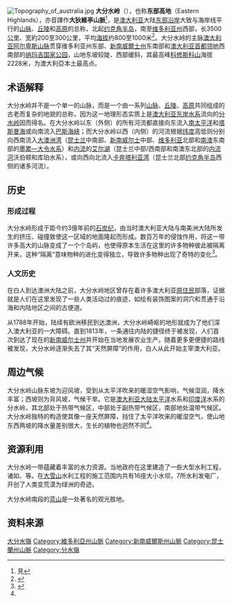 {{NoteTA
|G1=Country
}}
{{Geobox|Range
<!-- *** Name section *** -->
| name                        = 大分水岭
| native_name                 =
| other_name                  = Eastern Highlands
| other_name1                 = Great Divide
| image=The_great_dividing_range.jpg
| image_caption=
<!-- *** Country etc. *** -->
| country                     = [[澳大利亚|澳大利亚]]
| state                       = [[新南威尔士州|新南威尔士州]]
| state1                      = [[昆士兰州|昆士兰州]]
| state2                      = [[维多利亚州|维多利亚州]]
| Territories                 = [[Australian_Capital_Territory|Australian Capital Territory]]
| region                      =
| region1                     =
| district                    =
| district1                   = 
| city                        =
| city1                       =
<!-- *** Orography *** -->
| unit                        =
| unit1                       =
| border                      =
| border1                     =
| geology                     =
| geology1                    =
| period                      =  
| period1                     =
| orogeny                     =  
| orogeny1                    = 
<!-- *** Geography *** -->
| area                        =  
| length                      = 3500
| length_orientation          = 自北向南
| width                       =
| width_orientation           =
| highest                = [[科修斯科山|科修斯科山]]
| highest location            =
| highest_country             =
| highest_state               =
| highest_region              = [[大雪山_(新南威爾士州)|大雪山]]
| highest_district            =
| highest_elevation           = 2228
| highest_lat_d               = 36
| highest_lat_m               = 27
| highest_lat_s               = 00
| highest_lat_NS              = S
| highest_long_d              = 148      
| highest_long_m              = 16
| highest_long_s              = 0
| highest_long_EW             = E
| lowest                 =
| lowest_location             =
| lowest_country              =
| lowest_state                =
| lowest_region               =
| lowest_district             =
| lowest_elevation            =
| lowest_lat_d                =        
| lowest_lat_m                =
| lowest_lat_s                =
| lowest_lat_NS               =
| lowest_long_d               =        
| lowest_long_m               =
| lowest_long_s               =
| lowest_long_EW              =
<!-- *** Free fields *** -->
| free_type                   = 
| free                  =
<!-- *** Map section *** -->
| map                         =
| map_size                    =
| map_caption                 = 
| map_first                   =  
}}

[[File:Topography_of_australia.jpg|thumb]]
'''大分水岭'''（{{lang-en|Great Dividing Range}}），也称'''东部高地'''（Eastern Highlands），亦音譯作'''大狄維亭山脈'''<ref>見{{cite book |author=[[衛斯理|衛斯理]] |title=《[[電王_(小說)|電王]]》 |page=第40頁 |year=1991}}</ref>，是[[澳大利亚|澳大利亚]]大陆[[澳洲東岸|东部沿岸]]大致与海岸线平行的[[山脉|山脉]]、[[丘陵|丘陵]]和[[高原|高原]]的总称，北起[[约克角半岛|约克角半岛]]，南至[[维多利亚州|维多利亚州]]西部，长3500[[公里|公里]]、宽約200至300公里，平均[[海拔|海拔]]约800至1000米<ref name="一">{{Cite web |url= http://www.scapeworld.com/10shijieziranjingguan/10shijieziranjingguan07.htm |title= 澳大利亚名山 |publisher= 景观世界 |language= zh-cn |access-date= 2011-08-14 |archive-url= https://web.archive.org/web/20110910022318/http://www.scapeworld.com/10shijieziranjingguan/10shijieziranjingguan07.htm |archive-date= 2011-09-10 |dead-url= yes }}</ref>。大分水岭的主脉[[澳大利亚阿尔卑斯山脉|澳大利亚阿尔卑斯山脉]]贯穿维多利亚州东部、[[新南威爾士州|新南威爾士州]]东南部和[[澳大利亚首都领地|澳大利亚首都领地]]西南部的[[纳玛吉国家公园|纳玛吉国家公园]]，山地东坡较陡、西部缓斜，其最高峰[[科修斯科山|科修斯科山]]海拔2228米，为澳大利亞本土最高点。

== 术语解释 ==
大分水岭并不是一个单一的山脉，而是一个由一系列[[山脉|山脉]]、[[丘陵|丘陵]]、[[高原|高原]]共同组成的古老而复杂的地貌的总称，因为这一地理形态实质上是[[澳大利亚东岸|澳大利亚东岸]][[水系|水系]]流向的[[分水岭|分水岭]]因而得名。在大分水岭以东（外侧）的所有河流都直接向东流入[[南太平洋|南太平洋]]和[[塔斯曼海|塔斯曼海]]或向南流入[[巴斯海峡|巴斯海峡]]；而大分水岭以西（内侧）的河流根据[[纬度|纬度]]高低则分别向西南流入[[大澳洲湾|大澳洲湾]]（[[昆士兰|昆士兰]]中南部、[[新南威尔士|新南威尔士]]中部、[[维多利亚州|维多利亚]]北部和[[南澳大利亚州|南澳]]东南部的[[墨累—大令盆地|墨累—大令水系]]）和[[内流湖|内流]]的[[艾尔湖|艾尔湖]]（昆士兰中部/西南部和南澳东北部的[[内流河|内流河]]沃伯顿和库珀水系），或向西向北流入[[卡奔塔利亚湾|卡奔塔利亚湾]]（昆士兰北部[[约克角半岛|约克角半岛]]西侧的诸多河流）。

== 历史 ==
=== 形成过程 ===
大分水岭形成于距今约3億年前的[[石炭纪|石炭纪]]，由当时澳大利亚大陆与南美洲大陆所发生的挤压、碰撞致使这一区域的地面隆起而形成。数百万年的侵蚀作用，将这一带许多高大的山脉变成了一个个岛屿，也使得原本生活在这里的许多物种彼此被隔离开来，这种“隔离”意味物种的进化变得独立，导致许多物种出现了奇特的变化<ref>{{Cite web |url= http://australia.gov.au/about-australia/australian-story/austn-rocks-and-mountains |title= Australian rocks and mountains |author= Mijo Consulting, Kathryn Wells |publisher= Australian government |language= en |deadurl= yes |archiveurl= https://web.archive.org/web/20120715180947/http://australia.gov.au/about-australia/australian-story/austn-rocks-and-mountains |archivedate= 2012-07-15 |access-date= 2011-08-14 }}</ref>。

=== 人文历史 ===
在白人到达澳洲大陆之前，大分水岭地区曾存在着许多澳大利亚[[原住民|原住民]]部落，证据就是人们在这里发现了一些人类活动过的痕迹，如绘有装饰图案的洞穴和贯通于沿海和内陆地区之间的古便道。

从1788年开始，陆续有欧洲移民到达澳洲，大分水岭崎岖的地形就成为了他们深入澳大利亚的一大障碍。直到1813年，一条通往内陆的捷径终于被发现，人们首次到达了现在的[[新南威尔士州|新南威尔士州]]并开始在当地发展农业生产。随着更多更便捷的路线被发现，大分水岭逐渐失去了其“天然屏障”的作用，白人从此开始主宰澳大利亚。

== 周边气候 ==
大分水岭山脉东坡为迎风坡，受到从太平洋吹来的暖湿空气影响，气候湿润，降水丰富；西坡则为背风坡，气候干旱。它是[[澳大利亚大陆|澳大利亚大陆]][[太平洋|太平洋]]水系和[[印度洋|印度洋]]水系的分水岭，其北部处于热带气候区，中部处于副热带气候区，南部地处温带气候区。大分水岭独特的构造使其像一座天然屏障，挡住了太平洋吹来的暖湿空气，使山地东西两坡的降水量差别很大，生长的植物也迥然不同<ref name="一" />。

== 资源利用 ==
{{主条目|大雪山|蓝山}}
大分水岭一带蕴藏着丰富的水力资源。当地政府在这里建造了一些大型水利工程，诸如{{tsl|en|Upper Nepean Scheme||Upper Nepean Scheme}}、{{tsl|en|Warragamba Dam||Warragamba大坝|}}等。在[[大雪山_(新南威爾士州)|大雪山]]水利工程的施工范围内共有16座大小水坝，7所水利发电厂，开创了人类变荒漠为绿洲的奇迹。

大分水岭南段的[[蓝山|蓝山]]是一处著名的观光胜地。

== 资料来源 ==
{{Reflist|2}}

{{Commons category}}

{{Authority control}}

{{DEFAULTSORT:Great Dividing Range}}
[[Category:大分水嶺|]]
[[Category:維多利亞州山脈|Category:維多利亞州山脈]]
[[Category:新南威爾斯州山脈|Category:新南威爾斯州山脈]]
[[Category:昆士蘭州山脈|Category:昆士蘭州山脈]]
[[Category:分水嶺|Category:分水嶺]]